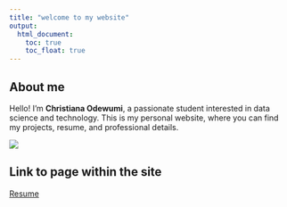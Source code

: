 ```yaml
---
title: "welcome to my website"
output: 
  html_document:
    toc: true
    toc_float: true
---
```


## About me

Hello! I'm **Christiana Odewumi**, a passionate student interested in data science and technology. 
This is my personal website, where you can find my projects, resume, and professional details.

![](images/welcome.jpg)


## Link to page within the site 
[Resume](resume.html)